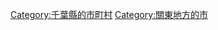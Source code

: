 {{DEFAULTSORT:Futtsu-shi}}
[[Category:千葉縣的市町村|Category:千葉縣的市町村]]
[[Category:關東地方的市|Category:關東地方的市]]